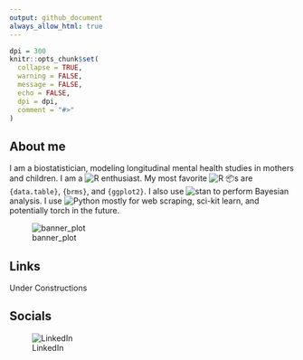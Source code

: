 ```yaml
---
output: github_document
always_allow_html: true
---
```


<!-- README.md is generated from README.Rmd. Please edit that file -->

```r
dpi = 300
knitr::opts_chunk$set(
  collapse = TRUE,
  warning = FALSE,
  message = FALSE,
  echo = FALSE,
  dpi = dpi,
  comment = "#>"
)
```

## About me 
<!-- badges: start -->
I am a biostatistician, modeling longitudinal mental health studies in mothers 
and children. I am a ![R](https://img.shields.io/static/v1?label=%20&message=%20&color=blue&logo=R) 
enthusiast. My most favorite ![R](https://img.shields.io/static/v1?label=%20&message=%20&color=blue&logo=R) 📦s are `{data.table}`, `{brms}`, and `{ggplot2}`. 
I also use ![stan](https://img.shields.io/static/v1?label=%20&message=stan&color=B2011E) to 
perform Bayesian analysis. I use ![Python](https://img.shields.io/static/v1?label=%20&message=%20&color=yellow&logo=Python)
mostly for web scraping, sci-kit learn, and potentially torch in the future.  
<!-- badges: end -->

<!-- ![banner_plot](https://github.com/hhp94/hhp94/blob/master/blob/banner_pic.jpg?raw=true) -->

![banner_plot](./blob/banner_pic.jpg)

## Links
Under Constructions  

## Socials
![LinkedIn](https://img.shields.io/static/v1?label=%20&message=%20&color=blue&logo=LinkedIn&link=https://www.linkedin.com/in/hung-pham-3b3492113/)


